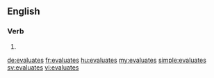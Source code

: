 ==English==

===Verb===
{{head|en}}

# {{en-third-person singular of|evaluate}}

[[de:evaluates]]
[[fr:evaluates]]
[[hu:evaluates]]
[[my:evaluates]]
[[simple:evaluates]]
[[sv:evaluates]]
[[vi:evaluates]]